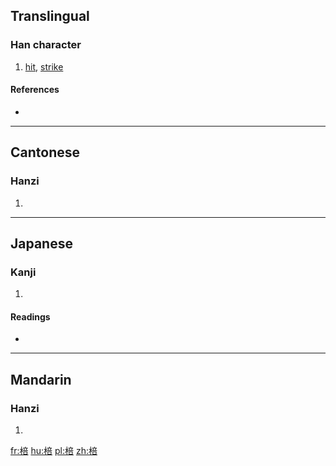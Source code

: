 ==Translingual==

===Han character===
{{Han char|rn=75|rad=木|as=08|sn=12|four=40961|canj=DYTR}}

# [[hit]], [[strike]]

====References====
* {{Han ref|kx=0532.110|dkj=14930|dj=0920.180|hdz=21237.050|uh=68D3|ud=26835|bh=D9AB|bd=55723}}

----

==Cantonese==

===Hanzi===
{{yue-hanzi|jyut=[[bui4]], [[paang5]]|y=bui4, paang5}}

# {{defn|lang=yue|sort=木08}}

----

==Japanese==

===Kanji===
{{ja-kanji|grade=|rs=木08}}

# {{defn|lang=ja|sort=木08}}

====Readings====
* {{ja-readings|on=[[ほう]] (hō), [[ぼう]] (bō)|kun=[[つえ]] (tsue), [[ふみいた]] (fumiita)}}

----

==Mandarin==

===Hanzi===
{{cmn-hanzi|pin=[[pǒu]] ([[pou3]])|wg=p'ou<sup>3</sup>}}

# {{defn|lang=cmn|sort=木08}}

[[fr:棓]]
[[hu:棓]]
[[pl:棓]]
[[zh:棓]]